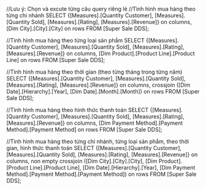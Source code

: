 ﻿//Lưu ý: Chọn và excute từng câu query riêng lẻ
//Tình hình mua hàng theo từng chi nhánh
SELECT
	{[Measures].[Quantity Customer], [Measures].[Quantity Sold], [Measures].[Rating], [Measures].[Revenue]}
	on columns,
	[Dim City].[City].[City]
	on rows
FROM [Super Sale DDS];


//Tình hình mua hàng theo từng loại sản phẩm
SELECT
	{[Measures].[Quantity Customer], [Measures].[Quantity Sold], [Measures].[Rating], [Measures].[Revenue]}
	on columns,
	[Dim Product].[Product Line].[Product Line] 
	on rows
FROM [Super Sale DDS];


//Tình hình mua hàng theo thời gian (theo từng tháng trong từng năm)
SELECT
	{[Measures].[Quantity Customer], [Measures].[Quantity Sold], [Measures].[Rating], [Measures].[Revenue]}
	on columns,
	crossjoin ([Dim Date].[Hierarchy].[Year], [Dim Date].[Month].[Month])
	on rows
FROM [Super Sale DDS];


//Tình hình mua hàng theo hình thức thanh toán
SELECT
	{[Measures].[Quantity Customer], [Measures].[Quantity Sold], [Measures].[Rating], [Measures].[Revenue]}
	on columns,
	[Dim Payment Method].[Payment Method].[Payment Method]
	on rows
FROM [Super Sale DDS];


//Tình hình mua hàng theo từng chi nhánh, từng loại sản phẩm, theo thời gian, hình thức thanh toán
SELECT
	{[Measures].[Quantity Customer], 
	[Measures].[Quantity Sold], 
	[Measures].[Rating], 
	[Measures].[Revenue]}
	on columns,
	non empty crossjoin ([Dim City].[City].[City], 
						[Dim Product].[Product Line].[Product Line], 
						[Dim Date].[Hierarchy].[Year], 
						[Dim Payment Method].[Payment Method].[Payment Method])
	on rows
FROM [Super Sale DDS];